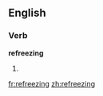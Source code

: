 ==English==

===Verb===
'''refreezing'''

# {{third-person singular of|[[refreeze]]}}

[[fr:refreezing]]
[[zh:refreezing]]